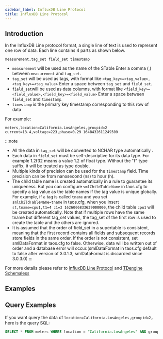 ```yaml
---
sidebar_label: InfluxDB Line Protocol
title: InfluxDB Line Protocol
---
```



## Introduction

In the InfluxDB Line protocol format, a single line of text is used to represent one row of data. Each line contains 4 parts as shown below.

```
measurement,tag_set field_set timestamp
```

- `measurement` will be used as the name of the STable Enter a comma (,) between `measurement` and `tag_set`.
- `tag_set` will be used as tags, with format like `<tag_key>=<tag_value>,<tag_key>=<tag_value>` Enter a space between `tag_set` and `field_set`.
- `field_set`will be used as data columns, with format like `<field_key>=<field_value>,<field_key>=<field_value>` Enter a space between `field_set` and `timestamp`.
- `timestamp` is the primary key timestamp corresponding to this row of data

For example:

```
meters,location=California.LosAngeles,groupid=2 current=13.4,voltage=223,phase=0.29 1648432611249500
```

:::note

- All the data in `tag_set` will be converted to NCHAR type automatically .
- Each data in `field_set` must be self-descriptive for its data type. For example 1.2f32 means a value 1.2 of float type. Without the "f" type suffix, it will be treated as type double.
- Multiple kinds of precision can be used for the `timestamp` field. Time precision can be from nanosecond (ns) to hour (h).
- The child table name is created automatically in a rule to guarantee its uniqueness. But you can configure `smlChildTableName` in taos.cfg to specify a tag value as the table names if the tag value is unique globally. For example, if a tag is called `tname` and you set `smlChildTableName=tname` in taos.cfg, when you insert `st,tname=cpu1,t1=4 c1=3 1626006833639000000`, the child table `cpu1` will be created automatically. Note that if multiple rows have the same tname but different tag_set values, the tag_set of the first row is used to create the table and the others are ignored.
- It is assumed that the order of field_set in a supertable is consistent, meaning that the first record contains all fields and subsequent records store fields in the same order. If the order is not consistent, set smlDataFormat in taos.cfg to false. Otherwise, data will be written out of order and a database error will occur.(smlDataFormat in taos.cfg default to false after version of 3.0.1.3, smlDataFormat is discarded since 3.0.3.0)
:::

For more details please refer to [InfluxDB Line Protocol](https://docs.influxdata.com/influxdb/v2.0/reference/syntax/line-protocol/) and [TDengine Schemaless](/reference/schemaless/#Schemaless-Line-Protocol)

## Examples

<Tabs defaultValue="java" groupId="lang">
  <TabItem label="Java" value="java">
    <JavaLine />
  </TabItem>
  <TabItem label="Python" value="Python">
    <PyLine />
  </TabItem>
  <TabItem label="Go" value="go">
    <GoLine />
  </TabItem>
  <TabItem label="Node.js" value="nodejs">
    <NodeLine />
  </TabItem>
  <TabItem label="C#" value="csharp">
    <CsLine />
  </TabItem>
  <TabItem label="C" value="c">
    <CLine />
  </TabItem>
</Tabs>

## Query Examples

If you want query the data of `location=California.LosAngeles,groupid=2`，here is the query SQL:

```sql
SELECT * FROM meters WHERE location = "California.LosAngeles" AND groupid = 2;
```
